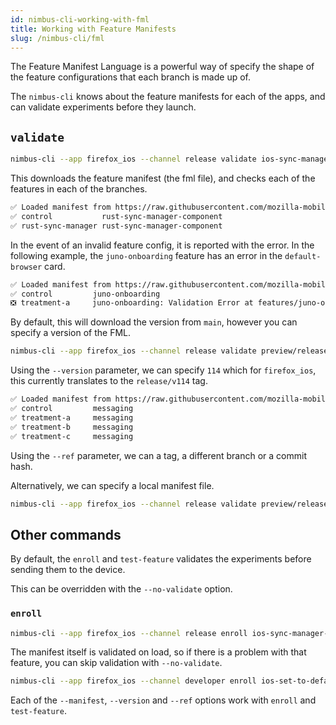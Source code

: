 ```yaml
---
id: nimbus-cli-working-with-fml
title: Working with Feature Manifests
slug: /nimbus-cli/fml
---
```


The Feature Manifest Language is a powerful way of specify the shape of the feature configurations that each branch is made up of.

The `nimbus-cli` knows about the feature manifests for each of the apps, and can validate experiments before they launch.

## `validate`

```sh
nimbus-cli --app firefox_ios --channel release validate ios-sync-manager-integration
```

This downloads the feature manifest (the fml file), and checks each of the features in each of the branches.

```sh
✅ Loaded manifest from https://raw.githubusercontent.com/mozilla-mobile/firefox-ios/main/nimbus.fml.yaml
✅ control           rust-sync-manager-component
✅ rust-sync-manager rust-sync-manager-component
```

In the event of an invalid feature config, it is reported with the error. In the following example, the `juno-onboarding` feature has an error in the `default-browser` card.

```sh
✅ Loaded manifest from https://raw.githubusercontent.com/mozilla-mobile/firefox-android/releases_v114/fenix/app/nimbus.fml.yaml
✅ control         juno-onboarding
❎ treatment-a     juno-onboarding: Validation Error at features/juno-onboarding.cards['default-browser']#OnboardingCardData: Default includes key image-is-illustration that doesn't exist in OnboardingCardData's object definition
```

By default, this will download the version from `main`, however you can specify a version of the FML.

```sh
nimbus-cli --app firefox_ios --channel release validate preview/release-ios-re-engagement-notifications-ab-experiment-114 --version 114
```

Using the `--version` parameter, we can specify `114` which for `firefox_ios`, this currently translates to the `release/v114` tag.

```sh
✅ Loaded manifest from https://raw.githubusercontent.com/mozilla-mobile/firefox-ios/release/v114/nimbus.fml.yaml
✅ control         messaging
✅ treatment-a     messaging
✅ treatment-b     messaging
✅ treatment-c     messaging
```

Using the `--ref` parameter, we can a tag, a different branch or a commit hash.

Alternatively, we can specify a local manifest file.

```sh
nimbus-cli --app firefox_ios --channel release validate preview/release-ios-re-engagement-notifications-ab-experiment-114 --manifest ./my-manifest.fml.yaml
```

## Other commands

By default, the `enroll` and `test-feature` validates the experiments before sending them to the device.

This can be overridden with the `--no-validate` option.

### `enroll`

```sh
nimbus-cli --app firefox_ios --channel release enroll ios-sync-manager-integration --branch rust-sync-manager
```

The manifest itself is validated on load, so if there is a problem with that feature, you can skip validation with `--no-validate`.

```sh
nimbus-cli --app firefox_ios --channel developer enroll ios-set-to-default-in-onboarding-final --branch control --no-validate
```

Each of the `--manifest`, `--version` and `--ref` options work with `enroll` and `test-feature`.
